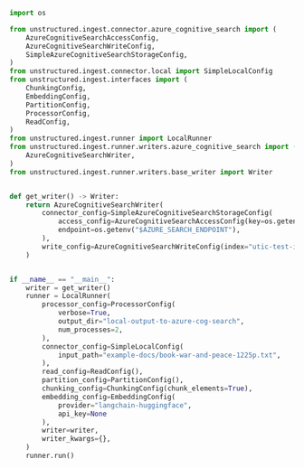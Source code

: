 ```python Python
import os

from unstructured.ingest.connector.azure_cognitive_search import (
    AzureCognitiveSearchAccessConfig,
    AzureCognitiveSearchWriteConfig,
    SimpleAzureCognitiveSearchStorageConfig,
)
from unstructured.ingest.connector.local import SimpleLocalConfig
from unstructured.ingest.interfaces import (
    ChunkingConfig,
    EmbeddingConfig,
    PartitionConfig,
    ProcessorConfig,
    ReadConfig,
)
from unstructured.ingest.runner import LocalRunner
from unstructured.ingest.runner.writers.azure_cognitive_search import (
    AzureCognitiveSearchWriter,
)
from unstructured.ingest.runner.writers.base_writer import Writer


def get_writer() -> Writer:
    return AzureCognitiveSearchWriter(
        connector_config=SimpleAzureCognitiveSearchStorageConfig(
            access_config=AzureCognitiveSearchAccessConfig(key=os.getenv("AZURE_SEARCH_API_KEY")),
            endpoint=os.getenv("$AZURE_SEARCH_ENDPOINT"),
        ),
        write_config=AzureCognitiveSearchWriteConfig(index="utic-test-ingest-fixtures-output"),
    )


if __name__ == "__main__":
    writer = get_writer()
    runner = LocalRunner(
        processor_config=ProcessorConfig(
            verbose=True,
            output_dir="local-output-to-azure-cog-search",
            num_processes=2,
        ),
        connector_config=SimpleLocalConfig(
            input_path="example-docs/book-war-and-peace-1225p.txt",
        ),
        read_config=ReadConfig(),
        partition_config=PartitionConfig(),
        chunking_config=ChunkingConfig(chunk_elements=True),
        embedding_config=EmbeddingConfig(
            provider="langchain-huggingface",
            api_key=None
        ),
        writer=writer,
        writer_kwargs={},
    )
    runner.run()
```
